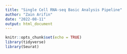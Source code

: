 ---
title: "Single Cell RNA-seq Basic Analysis Pipeline"
author: "Zain Arifin"
date: "2022-08-11"
output: html_document
---

```{r setup, include=FALSE}
knitr::opts_chunk$set(echo = TRUE)
library(tidyverse)
library(Seurat)
```
